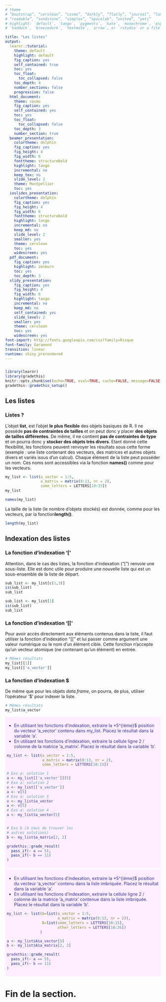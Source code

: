 ```yaml
---
# theme
# “bootstrap”, “cerulean”, “cosmo”, “darkly”, “flatly”, “journal”, “lumen”, “paper”, 
# “readable”, “sandstone”, “simplex”, “spacelab”, “united”, “yeti”
# highlight: `default`, `tango`, `pygments`, `kate`, `monochrome`, `espresso`, `zenburn`, 
# `haddock`, `breezedark`, `textmate`, `arrow`, or `rstudio` or a file with extension `.theme`.

title: "Les listes"
output:
  learnr::tutorial:
    theme: default
    highlight: default
    fig_caption: yes
    self_contained: true
    toc: yes
    toc_float: 
      toc_collapsed: false
    toc_depth: 4
    number_sections: false
    progressive: false
  html_document:
    theme: cosmo
    fig_caption: yes
    self_contained: yes
    toc: yes
    toc_float: 
      toc_collapsed: false
    toc_depth: 3
    number_section: true
  beamer_presentation:
    colortheme: dolphin
    fig_caption: yes
    fig_height: 4
    fig_width: 6
    fonttheme: structurebold
    highlight: tango
    incremental: no
    keep_tex: no
    slide_level: 2
    theme: Montpellier
    toc: yes
  ioslides_presentation:
    colortheme: dolphin
    fig_caption: yes
    fig_height: 4
    fig_width: 6
    fonttheme: structurebold
    highlight: tango
    incremental: no
    keep_md: no
    slide_level: 2
    smaller: yes
    theme: cerulean
    toc: yes
    widescreen: yes
  pdf_document:
    fig_caption: yes
    highlight: zenburn
    toc: yes
    toc_depth: 3
  slidy_presentation:
    fig_caption: yes
    fig_height: 4
    fig_width: 6
    highlight: tango
    incremental: no
    keep_md: no
    self_contained: yes
    slide_level: 2
    smaller: yes
    theme: cerulean
    toc: yes
    widescreen: yes
font-import: http://fonts.googleapis.com/css?family=Risque
font-family: Garamond
transition: linear
runtime: shiny_prerendered
---
```


<!--  
Here the parameters about the documents.
https://www.rstudio.com/wp-content/uploads/2015/03/rmarkdown-reference.pdf 
--> 


```css

```

<script language="JavaScript" type="text/javascript">
          
          function sizeTbl2(h,i) {
          var tbl = document.getElementById("section-" + i);
          tbl.style.display = h;
          }

</script>



<style>
.exo {
  border-radius: 5px;
  margin-top: 5px;
  margin-bottom: 5px;
  padding-top: 5px;
  padding-bottom: 5px;
  padding-left: 5px;
  padding-right: 5px;
  background-color: #FFEEFF;
  color: rgb(51, 51,153);
}
.tips {
       padding-top: 5px;
       padding-bottom: 5px;
       padding-left: 5px;
       padding-right: 5px;
       border: 1px dashed #2f6fab;
       background-color: #EEFFEE;
}
.solution {
            margin-top: 5px;
            margin-bottom: 5px;
            padding-top: 5px;
            padding-bottom: 5px;
            padding-left: 5px;
            padding-right: 5px;
            border: 1px dashed #FFFFFF;
            background-color: #EEEEFF;
            color: #0000BB;
            font-size: 11px;
}
</style>


```r
library(learnr)
library(gradethis)
knitr::opts_chunk$set(echo=TRUE, eval=TRUE, cache=FALSE, message=FALSE, warning=FALSE, comment="")
gradethis::gradethis_setup()
```


<!--  
<img src="img/graph_with_r.jpeg"> 
![](img/graph_with_r.jpeg)
--> 

## Les listes

### Listes ?

L'objet **list**, est l'objet **le plus flexible** des objets basiques de R. Il ne possède **pas de contraintes de tailles** et on peut donc y placer **des objets de tailles différentes**. De même, il ne contient **pas de contraintes de
type** et on pourra donc y **stocker des objets très divers**. Etant donné cette flexibilité, les fonctions peuvent renvoyer les résultats sous cette forme (exemple : une liste contenant des vecteurs, des matrices et autres objets divers et variés issus d'un calcul). Chaque élément de la liste peut posséder un nom. Ces noms sont accessibles via la fonction **names()** comme pour les vecteurs.

```r
my_list <- list(a_vector = 1:5, 
                a_matrix = matrix(8:13, nr = 2), 
                some_letters = LETTERS[10:15])
my_list
```

```r
names(my_list)
```
La taille de la liste (le nombre d'objets stockés) est donnée, comme pour les vecteurs, par la fonction**length()**.

```r
length(my_list)
```

## Indexation des listes

### La fonction d'indexation '['

Attention, dans le cas des listes, la fonction d'indexation ("[") renvoie une sous-liste. Elle est donc utile pour produire une nouvelle liste qui est un sous-ensemble de la liste de départ.

```r
sub_list <- my_list[c(1,3)]
is(sub_list)
sub_list
```


```r
sub_list <- my_list[1]
is(sub_list)
sub_list
```

### La fonction d'indexation '[['

Pour avoir accès directement aux éléments contenus dans la liste, il faut utiliser la fonction d'indexation "[[" et lui passer comme argument une valeur numérique ou le nom d'un élément cible. Cette fonction n'accepte qu'un vecteur atomique (ne contenant qu'un élément) en entrée.

```r
# Mêmes résultats
my_list[[1]]
my_list[['a_vector']]
```


### La fonction d'indexation $

De même que pour les objets  *data.frame*, on pourra, de plus, utiliser l'opérateur '$' pour indexer la liste.

```r
# Mêmes résultats
my_list$a_vector
```

<div class="exo">

- En utilisant les fonctions d'indexation, extraire la *5^{ième}$ position du vecteur 'a_vector' contenu dans my_list. Placez le résultat dans la variable 'a'. 
- En utilisant les fonctions d'indexation, extraire la cellule ligne 2 / colonne de la matrice 'a_matrix'. Placez le résultat dans la variable 'b'. 

```r
my_list <- list(a_vector = 1:5, 
                a_matrix = matrix(8:13, nr = 2), 
                some_letters = LETTERS[10:15])

```

```r
# Exo a: solution 1
a <- my_list[['a_vector']][5]
# Exo a: solution 2
v <- my_list[['a_vector']]
a <- v[5]
# Exo a: solution 3
v <- my_list$a_vector
a <- v[5]
# Exo a: solution 4
a <- my_list$a_vector[5]


# Exo b (à vous de trouver les 
# autres solutions)
b <- my_list$a_matrix[2, 2]
```

```r
gradethis::grade_result(
  pass_if(~ a == 5),
  pass_if(~ b == 11)
)
```
</div>


<div class="exo">

- En utilisant les fonctions d'indexation, extraire la *5^{ième}$ position du vecteur 'a_vector' contenu dans la liste imbriquée. Placez le résultat dans la variable 'a'. 
- En utilisant les fonctions d'indexation, extraire la cellule ligne 2 / colonne de la matrice 'a_matrix' contenue dans la liste imbriquée. Placez le résultat dans la variable 'b'. 

```r
my_list <- list(A=list(a_vector = 1:5, 
                       a_matrix = matrix(8:13, nr = 2)),
                B=list(some_letters = LETTERS[10:15],
                       other_letters = LETTERS[18:26])
               )
```

```r
a <- my_list$A$a_vector[5]
b <- my_list$A$a_matrix[2, 2]
```

```r
gradethis::grade_result(
  pass_if(~ a == 5),
  pass_if(~ b == 11)
)
```
</div>

<h1>Fin de la section.</h1>



